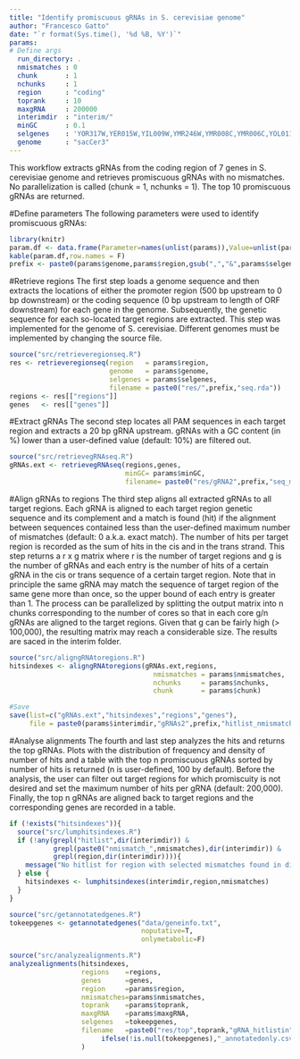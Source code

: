```yaml
---
title: "Identify promiscuous gRNAs in S. cerevisiae genome"
author: "Francesco Gatto"
date: "`r format(Sys.time(), '%d %B, %Y')`"
params:
# Define args
  run_directory: .
  nmismatches : 0
  chunk       : 1
  nchunks     : 1
  region      : "coding"
  toprank     : 10
  maxgRNA     : 200000
  interimdir  : "interim/"
  minGC       : 0.1
  selgenes    : 'YOR317W,YER015W,YIL009W,YMR246W,YMR008C,YMR006C,YOL011W'
  genome      : "sacCer3"
---
```

  
This workflow extracts gRNAs from the coding region of 7 genes in S. cerevisiae genome and retrieves promiscuous gRNAs with no mismatches. No parallelization is called (chunk = 1, nchunks = 1). The top 10 promiscuous gRNAs are returned.


#Define parameters
The following parameters were used to identify promiscuous gRNAs:
```r
library(knitr)
param.df <- data.frame(Parameter=names(unlist(params)),Value=unlist(params),Description=c("Working directory","Max n of mismatches","Current chunk #","Total n of chunks","Region that gRNAs target","Number of top promiscuous gRNAs returned","Maximum number of hits per promiscuous gRNA","Directory of interim files","Minimum GC content (fraction) in extracted gRNAs","Selected genes in genome (all if NULL)", "Loaded genome"))
kable(param.df,row.names = F)
prefix <- paste0(params$genome,params$region,gsub(",","&",params$selgenes))
```

#Retrieve regions
The first step loads a genome sequence and then extracts the locations of either the promoter region (500 bp upstream to 0 bp downstream) or the coding sequence (0 bp upstream to length of ORF downstream) for each gene in the genome. Subsequently, the genetic sequence for each so-located target regions are extracted. This step was implemented for the genome of S. cerevisiae. Different genomes must be implemented by changing the source file.

```r
source("src/retrieveregionseq.R")
res <- retrieveregionseq(region   = params$region,
                         genome   = params$genome,
                         selgenes = params$selgenes,
                         filename = paste0("res/",prefix,"seq.rda"))
regions <- res[["regions"]]
genes   <- res[["genes"]]
```

#Extract gRNAs
The second step locates all PAM sequences in each target region and extracts a 20 bp gRNA upstream. gRNAs with a GC content (in %) lower than a user-defined value (default: 10%) are filtered out.

```r
source("src/retrievegRNAseq.R")
gRNAs.ext <- retrievegRNAseq(regions,genes,
                             minGC= params$minGC,
                             filename= paste0("res/gRNA2",prefix,"seq_minGC",params$minGC,".rda"))
```

#Align gRNAs to regions
The third step aligns all extracted gRNAs to all target regions. Each gRNA is aligned to each target region genetic sequence and its complement and a match is found (hit) if the alignment between sequences contained less than the user-defined maximum number of mismatches (default: 0 a.k.a. exact match). The number of hits per target region is recorded as the sum of hits in the cis and in the trans strand. This step returns a r x g matrix where r is the number of target regions and g is the number of gRNAs and each entry is the number of hits of a certain gRNA in the cis or trans sequence of a certain target region. Note that in principle the same gRNA may match the sequence of target region of the same gene more than once, so the upper bound of each entry is greater than 1. The process can be parallelized by splitting the output matrix into n chunks corresponding to the number of cores so that in each core g/n gRNAs are aligned to the target regions. Given that g can be fairly high (> 100,000), the resulting matrix may reach a considerable size. The results are saced in the interim folder.

```r
source("src/aligngRNAtoregions.R")
hitsindexes <- aligngRNAtoregions(gRNAs.ext,regions,
                                    nmismatches = params$nmismatches,
                                    nchunks     = params$nchunks,
                                    chunk       = params$chunk)

#Save
save(list=c("gRNAs.ext","hitsindexes","regions","genes"), 
     file = paste0(params$interimdir,"gRNAs2",prefix,"hitlist_nmismatch",params$nmismatches,".rda"))
```

#Analyse alignments 
The fourth and last step analyzes the hits and returns the top gRNAs. Plots with the distribution of frequency and density of number of hits and a table with the top n promiscuous gRNAs sorted by number of hits is returned (n is user-defined, 100 by default). Before the analysis, the user can filter out target regions for which promiscuity is not desired and set the maximum number of hits per gRNA (default: 200,000). Finally, the top n gRNAs are aligned back to target regions and the corresponding genes are recorded in a table. 

```r
if (!exists("hitsindexes")){
  source("src/lumphitsindexes.R")
  if (!any(grepl("hitlist",dir(interimdir)) & 
           grepl(paste0("nmismatch_",nmismatches),dir(interimdir)) &
           grepl(region,dir(interimdir)))){
    message("No hitlist for region with selected mismatches found in directory: ", interimdir,". Skipping...")
  } else {
    hitsindexes <- lumphitsindexes(interimdir,region,nmismatches)
  }
}

source("src/getannotatedgenes.R")
tokeepgenes <- getannotatedgenes("data/geneinfo.txt",
                                 noputative=T,
                                 onlymetabolic=F)

source("src/analyzealignments.R")
analyzealignments(hitsindexes,
                  regions    =regions,
                  genes      =genes,
                  region     =params$region,
                  nmismatches=params$nmismatches,
                  toprank    =params$toprank,
                  maxgRNA    =params$maxgRNA,
                  selgenes   =tokeepgenes,
                  filename   =paste0("res/top",toprank,"gRNA_hitlistin",prefix,"_nmismatches",nmismatches,
                       ifelse(!is.null(tokeepgenes),"_annotatedonly.csv",".csv"))
                  )
```
